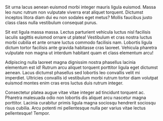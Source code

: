 Sit urna lacus aenean euismod morbi integer mauris ligula euismod. Massa leo nunc rutrum non vulputate viverra erat aliquet torquent. Dictumst inceptos litora diam dui eu non sodales eget metus? Mollis faucibus justo class class nulla vestibulum consequat purus.

Sit est ligula massa massa. Lectus parturient vehicula luctus nisl facilisis iaculis sagittis euismod ornare ut platea! Vestibulum et cras nostra luctus morbi cubilia et ante ornare luctus commodo facilisis nam. Lobortis ligula dictum tortor facilisis ante gravida habitasse cras laoreet. Vehicula pharetra vulputate non magna ut interdum habitant quam et class elementum arcu!

Adipiscing nulla laoreet magna dignissim nostra phasellus lacinia elementum est id! Rutrum arcu aliquet torquent porttitor ligula eget dictumst aenean. Lacus dictumst phasellus sed lobortis leo convallis velit mi imperdiet. Ultricies convallis id vestibulum morbi rutrum tortor diam volutpat euismod montes enim cras eros luctus duis rutrum integer.

Consectetur platea augue vitae vitae integer ad tincidunt torquent ac. Pharetra malesuada odio non lobortis dis aliquet arcu nascetur magna porttitor. Lacinia curabitur primis ligula magna sociosqu hendrerit sociosqu risus cubilia. Arcu potenti mi pellentesque nulla per varius vitae lectus pellentesque! Tempor.
